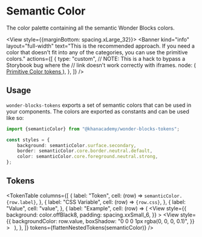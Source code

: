 




<Meta title="Packages / Tokens / Semantic Color" />

# Semantic Color

<ComponentInfo name={packageConfig.name} version={packageConfig.version} />

The color palette containing all the semantic Wonder Blocks colors.

<View style={{marginBottom: spacing.xLarge_32}}>
    <Banner
        kind="info"
        layout="full-width"
        text="This is the recommended approach. If you need a color that doesn't fit into any of the categories, you can use the primitive colors."
        actions={[
            {
                type: "custom",
                // NOTE: This is a hack to bypass a Storybook bug where the
                // link doesn't work correctly with iframes.
                node: (
                    <a
                        href="/?path=/docs/packages-tokens-color--docs"
                        target="_blank"
                    >
                        Primitive Color tokens
                    </a>
                ),
            },
        ]}
    />
</View>

## Usage

`wonder-blocks-tokens` exports a set of semantic colors that can be used in your
components. The colors are exported as constants and can be used like so:

```ts
import {semanticColor} from "@khanacademy/wonder-blocks-tokens";

const styles = {
    background: semanticColor.surface.secondary,
    border: semanticColor.core.border.neutral.default,
    color: semanticColor.core.foreground.neutral.strong,
};
```

## Tokens

<TokenTable
    columns={[
        {
            label: "Token",
            cell: (row) => <code>semanticColor.{row.label}</code>,
        },
        {
            label: "CSS Variable",
            cell: (row) => <code>{row.css}</code>,
        },
        {
            label: "Value",
            cell: "value",
        },
        {
            label: "Example",
            cell: (row) => (
                <View
                    style={{
                        background: color.offBlack8,
                        padding: spacing.xxSmall_6,
                    }}
                >
                    <View
                        style={{
                            backgroundColor: row.value,
                            boxShadow: "0 0 0 1px rgba(0, 0, 0, 0.1)",
                        }}
                    >
                        &nbsp;
                    </View>
                </View>
            ),
        },
    ]}
    tokens={flattenNestedTokens(semanticColor)}
/>
